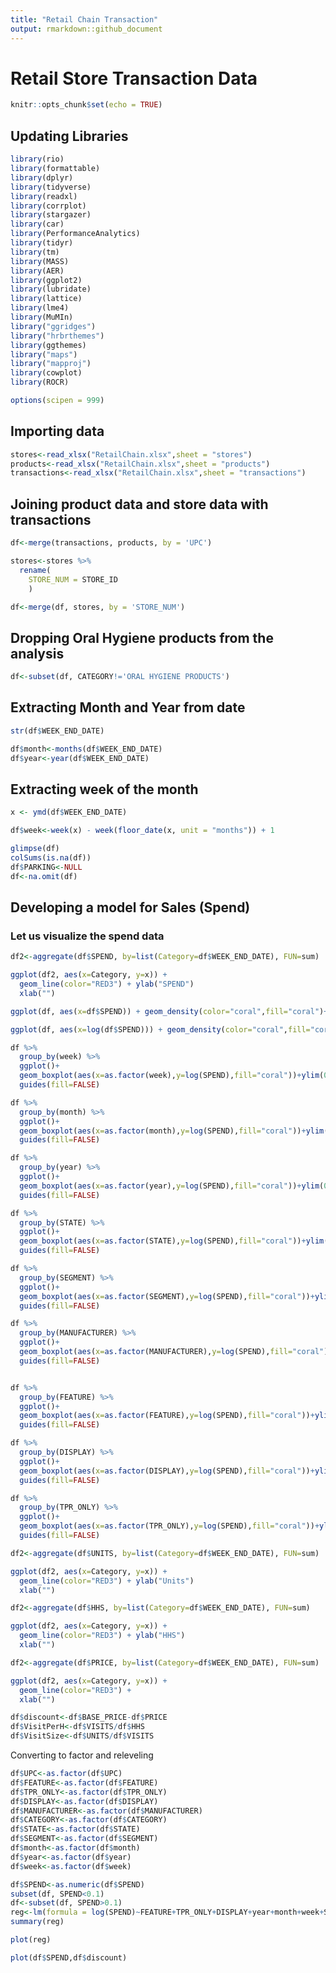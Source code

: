 ```yaml
---
title: "Retail Chain Transaction"
output: rmarkdown::github_document
---
```

# Retail Store Transaction Data
```r
knitr::opts_chunk$set(echo = TRUE)
```

## Updating Libraries
```r
library(rio)
library(formattable)
library(dplyr)
library(tidyverse)
library(readxl)
library(corrplot)
library(stargazer)
library(car)
library(PerformanceAnalytics)
library(tidyr)
library(tm)
library(MASS)
library(AER)
library(ggplot2)
library(lubridate)
library(lattice)
library(lme4)
library(MuMIn)
library("ggridges")
library("hrbrthemes")
library(ggthemes)
library("maps")
library("mapproj")
library(cowplot)
library(ROCR)

options(scipen = 999)
```

## Importing data
```r
stores<-read_xlsx("RetailChain.xlsx",sheet = "stores")
products<-read_xlsx("RetailChain.xlsx",sheet = "products")
transactions<-read_xlsx("RetailChain.xlsx",sheet = "transactions")
```

## Joining product data and store data with transactions
```r
df<-merge(transactions, products, by = 'UPC')
```

```r
stores<-stores %>% 
  rename(
    STORE_NUM = STORE_ID
    )

df<-merge(df, stores, by = 'STORE_NUM')
```

## Dropping Oral Hygiene products from the analysis
```r
df<-subset(df, CATEGORY!='ORAL HYGIENE PRODUCTS')
```

## Extracting Month and Year from date
```r
str(df$WEEK_END_DATE)
```

```r
df$month<-months(df$WEEK_END_DATE)
df$year<-year(df$WEEK_END_DATE)
```

## Extracting week of the month
```r
x <- ymd(df$WEEK_END_DATE)

df$week<-week(x) - week(floor_date(x, unit = "months")) + 1
```

```r
glimpse(df)
colSums(is.na(df))
df$PARKING<-NULL
df<-na.omit(df)
```
## Developing a model for Sales (Spend)

### Let us visualize the spend data
```r
df2<-aggregate(df$SPEND, by=list(Category=df$WEEK_END_DATE), FUN=sum)
```

```r
ggplot(df2, aes(x=Category, y=x)) +
  geom_line(color="RED3") + ylab("SPEND")
  xlab("")
```

```r
ggplot(df, aes(x=df$SPEND)) + geom_density(color="coral",fill="coral")+ggtitle("Histogram of Spend")+xlab("Spend")

ggplot(df, aes(x=log(df$SPEND))) + geom_density(color="coral",fill="coral")+ggtitle("Histogram of Log Spend")+xlab("Log of Spend")

df %>%
  group_by(week) %>%
  ggplot()+
  geom_boxplot(aes(x=as.factor(week),y=log(SPEND),fill="coral"))+ylim(0,8)+
  guides(fill=FALSE)

df %>%
  group_by(month) %>%
  ggplot()+
  geom_boxplot(aes(x=as.factor(month),y=log(SPEND),fill="coral"))+ylim(0,8)+
  guides(fill=FALSE)

df %>%
  group_by(year) %>%
  ggplot()+
  geom_boxplot(aes(x=as.factor(year),y=log(SPEND),fill="coral"))+ylim(0,8)+
  guides(fill=FALSE)

df %>%
  group_by(STATE) %>%
  ggplot()+
  geom_boxplot(aes(x=as.factor(STATE),y=log(SPEND),fill="coral"))+ylim(0,8)+
  guides(fill=FALSE)

df %>%
  group_by(SEGMENT) %>%
  ggplot()+
  geom_boxplot(aes(x=as.factor(SEGMENT),y=log(SPEND),fill="coral"))+ylim(0,8)+
  guides(fill=FALSE)

df %>%
  group_by(MANUFACTURER) %>%
  ggplot()+
  geom_boxplot(aes(x=as.factor(MANUFACTURER),y=log(SPEND),fill="coral"))+ylim(0,8)+
  guides(fill=FALSE)


df %>%
  group_by(FEATURE) %>%
  ggplot()+
  geom_boxplot(aes(x=as.factor(FEATURE),y=log(SPEND),fill="coral"))+ylim(0,8)+
  guides(fill=FALSE)

df %>%
  group_by(DISPLAY) %>%
  ggplot()+
  geom_boxplot(aes(x=as.factor(DISPLAY),y=log(SPEND),fill="coral"))+ylim(0,8)+
  guides(fill=FALSE)

df %>%
  group_by(TPR_ONLY) %>%
  ggplot()+
  geom_boxplot(aes(x=as.factor(TPR_ONLY),y=log(SPEND),fill="coral"))+ylim(0,8)+
  guides(fill=FALSE)


```

```r
df2<-aggregate(df$UNITS, by=list(Category=df$WEEK_END_DATE), FUN=sum)
```

```r
ggplot(df2, aes(x=Category, y=x)) +
  geom_line(color="RED3") + ylab("Units")
  xlab("")
```
```r
df2<-aggregate(df$HHS, by=list(Category=df$WEEK_END_DATE), FUN=sum)
```

```r
ggplot(df2, aes(x=Category, y=x)) +
  geom_line(color="RED3") + ylab("HHS")
  xlab("")
```
```r
df2<-aggregate(df$PRICE, by=list(Category=df$WEEK_END_DATE), FUN=sum)
```

```r
ggplot(df2, aes(x=Category, y=x)) +
  geom_line(color="RED3") + 
  xlab("")
```



```r
df$discount<-df$BASE_PRICE-df$PRICE
df$VisitPerH<-df$VISITS/df$HHS
df$VisitSize<-df$UNITS/df$VISITS
```

Converting to factor and releveling
```r
df$UPC<-as.factor(df$UPC)
df$FEATURE<-as.factor(df$FEATURE)
df$TPR_ONLY<-as.factor(df$TPR_ONLY)
df$DISPLAY<-as.factor(df$DISPLAY)
df$MANUFACTURER<-as.factor(df$MANUFACTURER)
df$CATEGORY<-as.factor(df$CATEGORY)
df$STATE<-as.factor(df$STATE)
df$SEGMENT<-as.factor(df$SEGMENT)
df$month<-as.factor(df$month)
df$year<-as.factor(df$year)
df$week<-as.factor(df$week)
```


```r
df$SPEND<-as.numeric(df$SPEND)
subset(df, SPEND<0.1)
df<-subset(df, SPEND>0.1)
reg<-lm(formula = log(SPEND)~FEATURE+TPR_ONLY+DISPLAY+year+month+week+SEGMENT+STATE+MANUFACTURER+CATEGORY+discount+CATEGORY*FEATURE+CATEGORY*DISPLAY+CATEGORY*TPR_ONLY,data=df)
summary(reg)

```

```r
plot(reg)
```

```r
plot(df$SPEND,df$discount)
```

```r

```

```r

```

```r

```

```r

```

```r

```

```r

```

```r

```

```r

```

```r

```

```r

```

```r

```

```r

```

```r

```

```r

```

```r

```

```r

```

```r

```

```r

```

```r

```

```r

```

```r

```

```r

```

```r

```

```r

```

```r

```

```r

```
